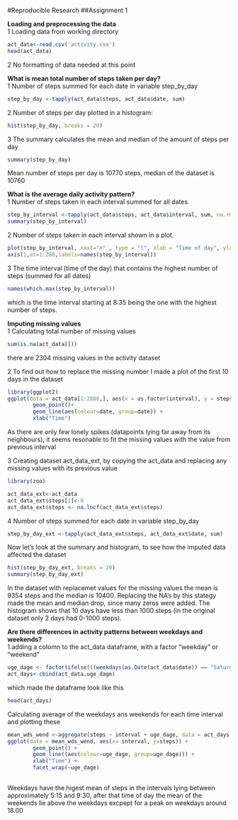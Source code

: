 #Reproducible Research
##Assignment 1

**Loading and preprocessing the data**  
1 Loading data from working directory  

```r
act_data<-read.csv('activity.csv')
head(act_data)
```

2 No formatting of data needed at this point

**What is mean total number of steps taken per day?**    
1 Number of steps summed for each date in variable step_by_day  
```r
step_by_day <-tapply(act_data$steps, act_data$date, sum)
```

2 Number of steps per day plotted in a histogram:  
```r
hist(step_by_day, breaks = 20)
```
      
3 The summary calculates the mean and median of the amount of steps per day         
```r
summary(step_by_day)
```
Mean number of steps per day is 10770 steps, median of the dataset is 10760

**What is the average daily activity pattern?**  
1 Number of steps taken in each interval summed for all dates  

```r
step_by_interval <-tapply(act_data$steps, act_data$interval, sum, na.rm = TRUE)
summary(step_by_interval)
```
2 Number of steps taken in each interval shown in a plot. 
```r
plot(step_by_interval, xaxt="n" , type = "l", xlab = "Time of day", ylab = "Steps")
axis(1,at=1:288,labels=names(step_by_interval))
```

3 The time interval (time of the day) that contains the highest number of steps (summed for all dates)
```r
names(which.max(step_by_interval))
```
which is the time interval starting at 8:35 being the one with the highest number of steps.

**Imputing missing values**  
1 Calculating total number of missing values
```r
sum(is.na(act_data[]))
```
there are 2304 missing values in the activity dataset  

2 To find out how to replace the missing number I made a plot of the first 10 days in the dataset  
```r
library(ggplot2)
ggplot(data = act_data[1:2880,], aes(x = as.factor(interval), y = steps)) + 
        geom_point()+ 
        geom_line(aes(colour=date, group=date)) + 
        xlab("Time")
```

As there are only few lonely spikes (datapoints lying far away from its neighbours), it seems resonable to fit the missing values with the value from previous interval 

3 Creating dataset act_data_ext, by copying the act_data and replacing any missing values with its previous value

```r
library(zoo)
```

```r
act_data_ext<-act_data
act_data_ext$steps[1]<-0 
act_data_ext$steps <- na.locf(act_data_ext$steps)
```

4 Number of steps summed for each date in variable step_by_day  
```r
step_by_day_ext <-tapply(act_data_ext$steps, act_data_ext$date, sum)
```

Now let's look at the summary and histogram, to see how the imputed data affected the dataset

```r
hist(step_by_day_ext, breaks = 20)
summary(step_by_day_ext)
```
      

In the dataset with replacemet values for the missing values the mean is 9354 steps and the median is 10400. Replacing the NA's by this stategy made the mean and median drop, since many zeros were added. The histogram shows that 10 days have less than 1000 steps (in the original dataset only 2 days had 0-1000 steps).  

**Are there differences in activity patterns between weekdays and weekends?**  
1.adding a colomn to the act_data dataframe, with a factor "weekday" or "weekend"

```r
uge_dage <- factor(ifelse(((weekdays(as.Date(act_data$date)) == "Saturday")|(weekdays(as.Date(act_data$date)) == "Sunday")),"weekend", "weekday"))
act_days<-cbind(act_data,uge_dage)
```

which made the dataframe look like this 

```r
head(act_days)
```

Calculating average of the weekdays ans weekends for each time interval and plotting these

```r
mean_wds_wend <-aggregate(steps ~ interval + uge_dage, data = act_days, FUN= "mean" )
ggplot(data = mean_wds_wend, aes(x= interval, y=steps)) + 
        geom_point() +
        geom_line((aes(colour=uge_dage, group=uge_dage))) +
        xlab("Time") +
        facet_wrap(~uge_dage)
        
```

Weekdays have the higest mean of steps in the intervals lying between approximately 5:15 and 9:30, after that time of day the mean of the weekends lie above the weekdays excpept for a peak on weekdays around 18.00

